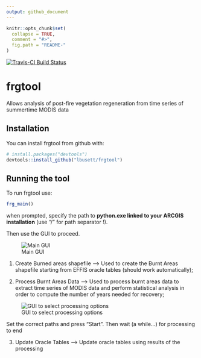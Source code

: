 ```yaml
---
output: github_document
---
```


<!-- README.md is generated from README.Rmd. Please edit that file -->

```r
knitr::opts_chunk$set(
  collapse = TRUE,
  comment = "#>",
  fig.path = "README-"
)
```
[![Travis-CI Build Status](https://travis-ci.org/lbusett/frgtool.svg?branch=master)](https://travis-ci.org/lbusett/frgtool)

# frgtool

Allows analysis of post-fire vegetation regeneration from time series of summertime MODIS data

## Installation

You can install frgtool from github with:

```r
# install.packages("devtools")
devtools::install_github("lbusett/frgtool")
```

## Running the tool

To run frgtool use:

```r
frg_main()
```

when prompted, specify the path to __python.exe linked to your ARCGIS installation__
(use "/" for path separator !). 

Then use the GUI to proceed. 

![Main GUI](img/Capture.PNG)

1. Create Burned areas shapefile --> Used to create the Burnt Areas shapefile
  starting from EFFIS oracle tables (should work automatically);
  
2. Process Burnt Areas Data --> Used to process burnt areas data to extract time
  series of MODIS data and perform statistical analysis in order to compute the 
  number of years needed for recovery; 
  
![GUI to select processing options](img/Capture2.PNG)  

Set the correct paths and press "Start". Then wait (a while...) for processing
to end
  
3. Update Oracle Tables --> Update oracle tables using results of the processing


